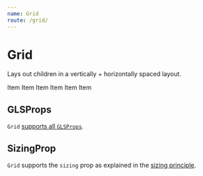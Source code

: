 ```yaml
---
name: Grid
route: /grid/
---
```



# Grid 

Lays out children in a vertically + horizontally spaced layout.

<Playground>
  <Grid>
    <Content width={200} height={200} style={{backgroundColor: "lightskyblue"}}>Item</Content>
    <Content width={200} height={200} style={{backgroundColor: "lightskyblue"}}>Item</Content>
    <Content width={200} height={200} style={{backgroundColor: "lightskyblue"}}>Item</Content>
    <Content width={200} height={200} style={{backgroundColor: "lightskyblue"}}>Item</Content>
    <Content width={200} height={200} style={{backgroundColor: "lightskyblue"}}>Item</Content>
    <Content width={200} height={200} style={{backgroundColor: "lightskyblue"}}>Item</Content>
  </Grid>
</Playground>


## GLSProps

`Grid` [supports all `GLSProps`][common-types].

## SizingProp

`Grid` supports the `sizing` prop as explained in the [sizing principle][principle-sizing].

[common-types]:../common-types/
[principle-spacing]:../principle-spacing/
[principle-sizing]:../principle-sizing/
